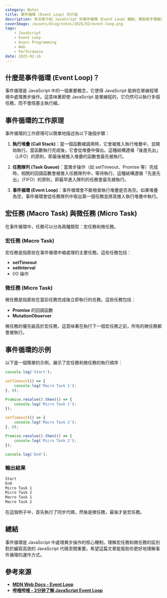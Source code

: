 ```yaml
---
category: Notes
title: 事件循環 (Event Loop) 的介紹
description: 本文將介紹 JavaScript 的事件循環（Event Loop）機制，幫助新手理解宏任務（Macro Task）和微任務（Micro Task）的運作方式。
coverImage: /assets/blog/notes/2025/02/event-loop.png
tags:
    - JavaScript
    - Event Loop
    - Async Programming
    - Web
    - Performance
date: 2025-02-16
---
```


## 什麼是事件循環 (Event Loop)？

事件循環是 JavaScript 中的一個重要概念，它使得 JavaScript 能夠在單線程環境中處理異步操作。這意味著即使 JavaScript 是單線程的，它仍然可以執行多個任務，而不會阻塞主執行緒。

## 事件循環的工作原理

事件循環的工作原理可以簡單地描述為以下幾個步驟：

1. **執行堆疊 (Call Stack)**：當一個函數被調用時，它會被推入執行堆疊中，並開始執行。當函數執行完成後，它會從堆疊中彈出。這種結構遵循「後進先出」（LIFO）的原則，即最後被推入堆疊的函數會最先被執行。

2. **任務隊列 (Task Queue)**：當異步操作（如 setTimeout、Promise 等）完成時，相關的回調函數會被推入任務隊列中，等待執行。這種結構遵循「先進先出」（FIFO）的原則，即最早進入隊列的任務會最先被執行。

3. **事件循環 (Event Loop)**：事件循環會不斷檢查執行堆疊是否為空。如果堆疊為空，事件循環會從任務隊列中取出第一個任務並將其推入執行堆疊中執行。

## 宏任務 (Macro Task) 與微任務 (Micro Task)

在事件循環中，任務可以分為兩種類型：宏任務和微任務。

### 宏任務 (Macro Task)

宏任務是指那些在事件循環中被處理的主要任務。這些任務包括：

- **setTimeout**
- **setInterval**
- I/O 操作

### 微任務 (Micro Task)

微任務是指那些在當前任務完成後立即執行的任務。這些任務包括：

- **Promise** 的回調函數
- **MutationObserver**

微任務的優先級高於宏任務，這意味著在執行下一個宏任務之前，所有的微任務都會被執行。

## 事件循環的示例

以下是一個簡單的示例，展示了宏任務和微任務的執行順序：

```javascript
console.log('Start');

setTimeout(() => {
    console.log('Macro Task 1');
}, 0);

Promise.resolve().then(() => {
    console.log('Micro Task 1');
});

setTimeout(() => {
    console.log('Macro Task 2');
}, 0);

Promise.resolve().then(() => {
    console.log('Micro Task 2');
});

console.log('End');
```

### 輸出結果

```bash
Start
End
Micro Task 1
Micro Task 2
Macro Task 1
Macro Task 2
```

在這個例子中，首先執行了同步代碼，然後是微任務，最後才是宏任務。

## 總結

事件循環是 JavaScript 中處理異步操作的核心機制。理解宏任務和微任務的區別對於編寫高效的 JavaScript 代碼至關重要。希望這篇文章能幫助你更好地理解事件循環的運作方式。

## 參考來源

- **[MDN Web Docs - Event Loop](https://developer.mozilla.org/en-US/docs/Web/JavaScript/EventLoop)**
- **[哔哩哔哩 - 2分钟了解 JavaScript Event Loop](https://b23.tv/MFuV6cn)**
